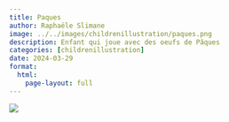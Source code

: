 ```yaml
---
title: Paques
author: Raphaële Slimane
image: ../../images/childrenillustration/paques.png
description: Enfant qui joue avec des oeufs de Pâques
categories: [childrenillustration]
date: 2024-03-29
format:
  html:
    page-layout: full
---
```


![](../../images/childrenillustration/paques.png)

